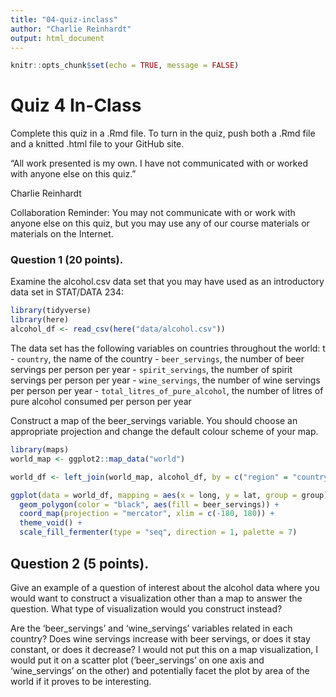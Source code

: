 ```yaml
---
title: "04-quiz-inclass"
author: "Charlie Reinhardt"
output: html_document
---
```


```r
knitr::opts_chunk$set(echo = TRUE, message = FALSE)
```

# Quiz 4 In-Class

Complete this quiz in a .Rmd file. To turn in the quiz, push both a .Rmd file and a knitted .html file to your GitHub site.

“All work presented is my own. I have not communicated with or worked with anyone else on this quiz.”

Charlie Reinhardt

Collaboration Reminder: You may not communicate with or work with anyone else on this quiz, but you may use any of our course materials or materials on the Internet.



### Question 1 (20 points). 

Examine the alcohol.csv data set that you may have used as an introductory data set in STAT/DATA 234:

```r
library(tidyverse)
library(here)
alcohol_df <- read_csv(here("data/alcohol.csv"))
```

The data set has the following variables on countries throughout the world:
t
- `country`, the name of the country
- `beer_servings`, the number of beer servings per person per year
- `spirit_servings`, the number of spirit servings per person per year
- `wine_servings`, the number of wine servings per person per year
- `total_litres_of_pure_alcohol`, the number of litres of pure alcohol consumed per person per year

Construct a map of the beer_servings variable. You should choose an appropriate projection and change the default colour scheme of your map.

```r
library(maps)
world_map <- ggplot2::map_data("world")
```

```r
world_df <- left_join(world_map, alcohol_df, by = c("region" = "country"))
```

```r
ggplot(data = world_df, mapping = aes(x = long, y = lat, group = group)) + 
  geom_polygon(color = "black", aes(fill = beer_servings)) + 
  coord_map(projection = "mercator", xlim = c(-180, 180)) + 
  theme_void() + 
  scale_fill_fermenter(type = "seq", direction = 1, palette = 7)
```



## Question 2 (5 points). 

Give an example of a question of interest about the alcohol data where you would want to construct a visualization other than a map to answer the question. What type of visualization would you construct instead?

Are the 'beer_servings' and 'wine_servings' variables related in each country? Does wine servings increase with beer servings, or does it stay constant, or does it decrease? I would not put this on a map visualization, I would put it on a scatter plot ('beer_servings' on one axis and 'wine_servings' on the other) and potentially facet the plot by area of the world if it proves to be interesting.

